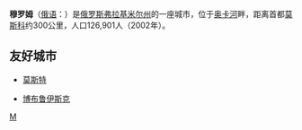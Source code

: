 '''穆罗姆'''（[[俄语|俄语]]：'''{{lang|ru|Му́ром}}'''）是[[俄罗斯|俄罗斯]][[弗拉基米尔州|弗拉基米尔州]]的一座城市，位于[[奥卡河|奥卡河]]畔，距离首都[[莫斯科|莫斯科]]约300公里，人口126,901人（2002年）。

==友好城市==
* {{CZE}}[[莫斯特|莫斯特]]
* {{BLR}}[[博布鲁伊斯克|博布鲁伊斯克]]

{{Authority control}}
{{Russia-geo-stub}}

[[Category:弗拉基米尔州城市|М]]